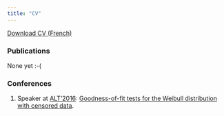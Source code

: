 ```yaml
---
title: "CV"
---
```



<a href="CV.pdf#" class="download" title="Download CV as PDF">Download CV (French)</a>			

### Publications

None yet :-(

### Conferences

1. Speaker at [ALT'2016](http://alt2016.sciencesconf.org/): [Goodness-of-fit tests for the Weibull distribution with censored data](http://alt2016.sciencesconf.org/95128).